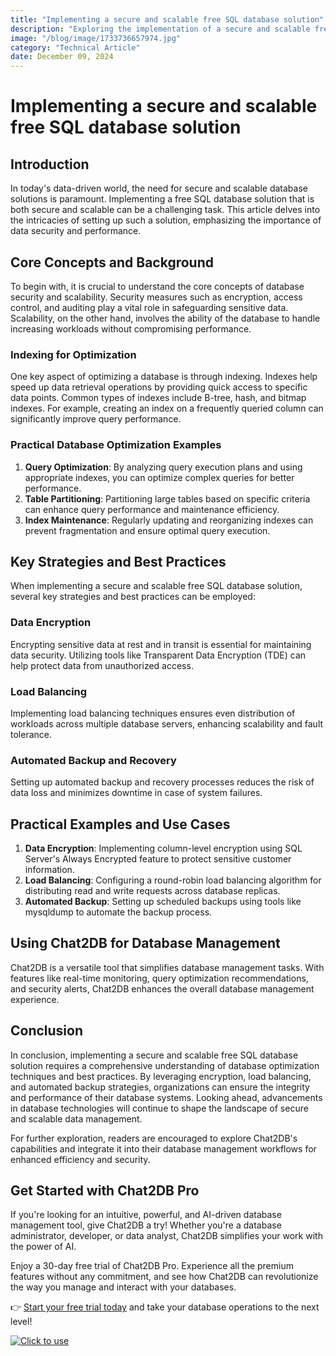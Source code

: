 ```yaml
---
title: "Implementing a secure and scalable free SQL database solution"
description: "Exploring the implementation of a secure and scalable free SQL database solution, highlighting key strategies, technologies, and practical examples."
image: "/blog/image/1733736657974.jpg"
category: "Technical Article"
date: December 09, 2024
---
```


# Implementing a secure and scalable free SQL database solution

## Introduction

In today's data-driven world, the need for secure and scalable database solutions is paramount. Implementing a free SQL database solution that is both secure and scalable can be a challenging task. This article delves into the intricacies of setting up such a solution, emphasizing the importance of data security and performance.

## Core Concepts and Background

To begin with, it is crucial to understand the core concepts of database security and scalability. Security measures such as encryption, access control, and auditing play a vital role in safeguarding sensitive data. Scalability, on the other hand, involves the ability of the database to handle increasing workloads without compromising performance.

### Indexing for Optimization

One key aspect of optimizing a database is through indexing. Indexes help speed up data retrieval operations by providing quick access to specific data points. Common types of indexes include B-tree, hash, and bitmap indexes. For example, creating an index on a frequently queried column can significantly improve query performance.

### Practical Database Optimization Examples

1. **Query Optimization**: By analyzing query execution plans and using appropriate indexes, you can optimize complex queries for better performance.
2. **Table Partitioning**: Partitioning large tables based on specific criteria can enhance query performance and maintenance efficiency.
3. **Index Maintenance**: Regularly updating and reorganizing indexes can prevent fragmentation and ensure optimal query execution.

## Key Strategies and Best Practices

When implementing a secure and scalable free SQL database solution, several key strategies and best practices can be employed:

### Data Encryption

Encrypting sensitive data at rest and in transit is essential for maintaining data security. Utilizing tools like Transparent Data Encryption (TDE) can help protect data from unauthorized access.

### Load Balancing

Implementing load balancing techniques ensures even distribution of workloads across multiple database servers, enhancing scalability and fault tolerance.

### Automated Backup and Recovery

Setting up automated backup and recovery processes reduces the risk of data loss and minimizes downtime in case of system failures.

## Practical Examples and Use Cases

1. **Data Encryption**: Implementing column-level encryption using SQL Server's Always Encrypted feature to protect sensitive customer information.
2. **Load Balancing**: Configuring a round-robin load balancing algorithm for distributing read and write requests across database replicas.
3. **Automated Backup**: Setting up scheduled backups using tools like mysqldump to automate the backup process.

## Using Chat2DB for Database Management

Chat2DB is a versatile tool that simplifies database management tasks. With features like real-time monitoring, query optimization recommendations, and security alerts, Chat2DB enhances the overall database management experience.

## Conclusion

In conclusion, implementing a secure and scalable free SQL database solution requires a comprehensive understanding of database optimization techniques and best practices. By leveraging encryption, load balancing, and automated backup strategies, organizations can ensure the integrity and performance of their database systems. Looking ahead, advancements in database technologies will continue to shape the landscape of secure and scalable data management.

For further exploration, readers are encouraged to explore Chat2DB's capabilities and integrate it into their database management workflows for enhanced efficiency and security.

## Get Started with Chat2DB Pro

If you're looking for an intuitive, powerful, and AI-driven database management tool, give Chat2DB a try! Whether you're a database administrator, developer, or data analyst, Chat2DB simplifies your work with the power of AI.

Enjoy a 30-day free trial of Chat2DB Pro. Experience all the premium features without any commitment, and see how Chat2DB can revolutionize the way you manage and interact with your databases.

👉 [Start your free trial today](https://chat2db.ai/pricing) and take your database operations to the next level!


[![Click to use](/image/blog/bg/chat2db.jpg)](https://chat2db.ai/)
